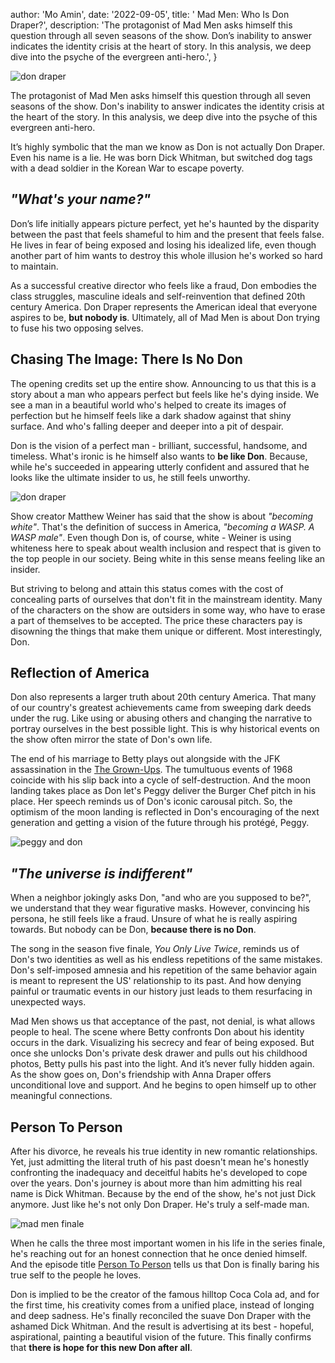 
  author: 'Mo Amin',
  date: '2022-09-05',
  title: ' Mad Men: Who Is Don Draper?',
  description:
    'The protagonist of Mad Men asks himself this question through all seven seasons of the show. Don’s inability to answer indicates the identity crisis at the heart of story. In this analysis, we deep dive into the psyche of the evergreen anti-hero.',
}


<Image src={dons} alt="don draper" />

The protagonist of Mad Men asks himself this question through all seven seasons of the show. Don's inability to answer indicates the identity crisis at the heart of the story. In this analysis, we deep dive into the psyche of this evergreen anti-hero.

It’s highly symbolic that the man we know as Don is not actually Don Draper. Even his name is a lie. He was born Dick Whitman, but switched dog tags with a dead soldier in the Korean War to escape poverty.

## _"What's your name?"_

Don’s life initially appears picture perfect, yet he's haunted by the disparity between the past that feels shameful to him and the present that feels false. He lives in fear of being exposed and losing his idealized life, even though another part of him wants to destroy this whole illusion he's worked so hard to maintain.

As a successful creative director who feels like a fraud, Don embodies the class struggles, masculine ideals and self-reinvention that defined 20th century America. Don Draper represents the American ideal that everyone aspires to be, **but nobody is**. Ultimately, all of Mad Men is about Don trying to fuse his two opposing selves.

## Chasing The Image: There Is No Don

The opening credits set up the entire show. Announcing to us that this is a story about a man who appears perfect but feels like he's dying inside. We see a man in a beautiful world who's helped to create its images of perfection but he himself feels like a dark shadow against that shiny surface. And who's falling deeper and deeper into a pit of despair.

Don is the vision of a perfect man - brilliant, successful, handsome, and timeless. What's ironic is he himself also wants to **be like Don**. Because, while he's succeeded in appearing utterly confident and assured that he looks like the ultimate insider to us, he still feels unworthy.

<Image src={donDraper} alt="don draper" />

Show creator Matthew Weiner has said that the show is about _"becoming white"_. That's the definition of success in America, _"becoming a WASP. A WASP male"_. Even though Don is, of course, white - Weiner is using whiteness here to speak about wealth inclusion and respect that is given to the top people in our society. Being white in this sense means feeling like an insider.

But striving to belong and attain this status comes with the cost of concealing parts of ourselves that don't fit in the mainstream identity. Many of the characters on the show are outsiders in some way, who have to erase a part of themselves to be accepted. The price these characters pay is disowning the things that make them unique or different. Most interestingly, Don.

## Reflection of America

Don also represents a larger truth about 20th century America. That many of our country's greatest achievements came from sweeping dark deeds under the rug. Like using or abusing others and changing the narrative to portray ourselves in the best possible light. This is why historical events on the show often mirror the state of Don's own life.

The end of his marriage to Betty plays out alongside with the JFK assassination in the [The Grown-Ups](https://www.imdb.com/title/tt1484251/). The tumultuous events of 1968 coincide with his slip back into a cycle of self-destruction. And the moon landing takes place as Don let's Peggy deliver the Burger Chef pitch in his place. Her speech reminds us of Don's iconic carousal pitch. So, the optimism of the moon landing is reflected in Don's encouraging of the next generation and getting a vision of the future through his protégé, Peggy.

<Image src={peggydon} alt="peggy and don" />

## _"The universe is indifferent"_

When a neighbor jokingly asks Don, "and who are you supposed to be?", we understand that they wear figurative masks. However, convincing his persona, he still feels like a fraud. Unsure of what he is really aspiring towards. But nobody can be Don, **because there is no Don**.

The song in the season five finale, _You Only Live Twice_, reminds us of Don's two identities as well as his endless repetitions of the same mistakes. Don's self-imposed amnesia and his repetition of the same behavior again is meant to represent the US' relationship to its past. And how denying painful or traumatic events in our history just leads to them resurfacing in unexpected ways.

Mad Men shows us that acceptance of the past, not denial, is what allows people to heal. The scene where Betty confronts Don about his identity occurs in the dark. Visualizing his secrecy and fear of being exposed. But once she unlocks Don's private desk drawer and pulls out his childhood photos, Betty pulls his past into the light. And it’s never fully hidden again. As the show goes on, Don's friendship with Anna Draper offers unconditional love and support. And he begins to open himself up to other meaningful connections.

## Person To Person

After his divorce, he reveals his true identity in new romantic relationships. Yet, just admitting the literal truth of his past doesn't mean he's honestly confronting the inadequacy and deceitful habits he's developed to cope over the years. Don's journey is about more than him admitting his real name is Dick Whitman. Because by the end of the show, he's not just Dick anymore. Just like he's not only Don Draper. He's truly a self-made man.

<Image src={finale} alt="mad men finale" />

When he calls the three most important women in his life in the series finale, he's reaching out for an honest connection that he once denied himself. And the episode title [Person To Person](https://www.imdb.com/title/tt3756834/) tells us that Don is finally baring his true self to the people he loves.

Don is implied to be the creator of the famous hilltop Coca Cola ad, and for the first time, his creativity comes from a unified place, instead of longing and deep sadness. He's finally reconciled the suave Don Draper with the ashamed Dick Whitman. And the result is advertising at its best - hopeful, aspirational, painting a beautiful vision of the future. This finally confirms that **there is hope for this new Don after all**.
